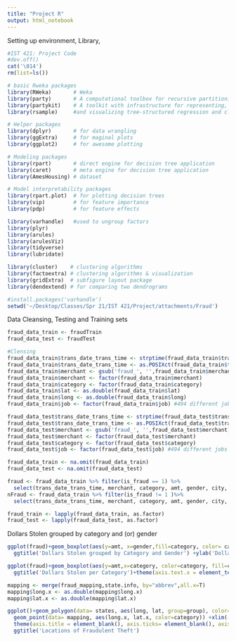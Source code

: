 ```yaml
---
title: "Project R"
output: html_notebook
---
```


Setting up environment, Library, 
```r
#IST 421: Project Code
#dev.off()
cat('\014') 
rm(list=ls())

# basic Rweka packages
library(RWeka)       # Weka
library(party)       # A computational toolbox for recursive partitioning
library(partykit)    # A toolkit with infrastructure for representing, summarizing, 
library(rsample)     #and visualizing tree-structured regression and classification models.

# Helper packages
library(dplyr)       # for data wrangling
library(ggExtra)     # for maginal plots
library(ggplot2)     # for awesome plotting

# Modeling packages
library(rpart)       # direct engine for decision tree application
library(caret)       # meta engine for decision tree application
library(AmesHousing) # dataset

# Model interpretability packages
library(rpart.plot)  # for plotting decision trees
library(vip)         # for feature importance
library(pdp)         # for feature effects

library(varhandle)   #used to ungroup factors
library(plyr)
library(arules)
library(arulesViz)
library(tidyverse)
library(lubridate)

library(cluster)    # clustering algorithms
library(factoextra) # clustering algorithms & visualization
library(gridExtra)  # subfigure layout package
library(dendextend) # for comparing two dendrograms

#install.packages('varhandle')
setwd('~/Desktop/Classes/Spr 21/IST 421/Project/attachments/Fraud')
```

Data Cleansing, Testing and Training sets
```r
fraud_data_train <- fraudTrain
fraud_data_test <- fraudTest

#Clensing
fraud_data_train$trans_date_trans_time <- strptime(fraud_data_train$trans_date_trans_time, '%Y-%m-%d %H:%M:%OS')
fraud_data_train$trans_date_trans_time <- as.POSIXct(fraud_data_train$trans_date_trans_time)
fraud_data_train$merchant <- gsub('fraud_', '',fraud_data_train$merchant)
fraud_data_train$merchant <- factor(fraud_data_train$merchant)
fraud_data_train$category <- factor(fraud_data_train$category) 
fraud_data_train$lat <- as.double(fraud_data_train$lat)
fraud_data_train$long <- as.double(fraud_data_train$long)
fraud_data_train$job <- factor(fraud_data_train$job) #494 different jobs

fraud_data_test$trans_date_trans_time <- strptime(fraud_data_test$trans_date_trans_time, '%Y-%m-%d %H:%M:%OS')
fraud_data_test$trans_date_trans_time <- as.POSIXct(fraud_data_test$trans_date_trans_time)
fraud_data_test$merchant <- gsub('fraud_', '',fraud_data_test$merchant)
fraud_data_test$merchant <- factor(fraud_data_test$merchant)
fraud_data_test$category <- factor(fraud_data_test$category) 
fraud_data_test$job <- factor(fraud_data_test$job) #494 different jobs

fraud_data_train <- na.omit(fraud_data_train)
fraud_data_test <- na.omit(fraud_data_test)

fraud <- fraud_data_train %>% filter(is_fraud == 1) %>%
  select(trans_date_trans_time, merchant, category, amt, gender, city, city_pop, job, state, long, lat, merch_long, merch_lat)
nFraud <- fraud_data_train %>% filter(is_fraud != 1 )%>%
  select(trans_date_trans_time, merchant, category, amt, gender, city, city_pop, job, state, long, lat, merch_long, merch_lat)

fraud_train <- lapply(fraud_data_train, as.factor)
fraud_test <- lapply(fraud_data_test, as.factor)

```

Dollars Stolen grouped by category and (or) gender
```r
ggplot(fraud)+geom_boxplot(aes(y=amt, x=gender,fill=category, color= category)) +
  ggtitle('Dollars Stolen grouped by Category and Gender') +ylab('Dollars Stolen')

ggplot(fraud)+geom_boxplot(aes(y=amt,x=category, color=category, fill=category)) +
  ggtitle('Dollars Stolen per Category')+theme(axis.text.x = element_text(angle=45,hjust = 1))
```



```r
mapping <- merge(fraud_mapping,state.info, by="abbrev",all.x=T)
mapping$long.x <- as.double(mapping$long.x)
mapping$lat.x <- as.double(mapping$lat.x)

ggplot()+geom_polygon(data= states, aes(long, lat, group=group), color= 'black', fill='white') +
  geom_point(data= mapping, aes(long.x, lat.x, color=category)) +xlim(-125, -65) +ylim(c(23, 50))+
  theme(axis.title = element_blank(), axis.ticks= element_blank(), axis.text = element_blank())+
  ggtitle('Locations of Fraudulent Theft')
```











